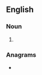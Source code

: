 ==English==

===Noun===
{{head|en|noun plural form}}

# {{plural of|Tony|lang=en}}

===Anagrams===
* {{anagrams|en|a=nosty|Tyson|stony|synto}}